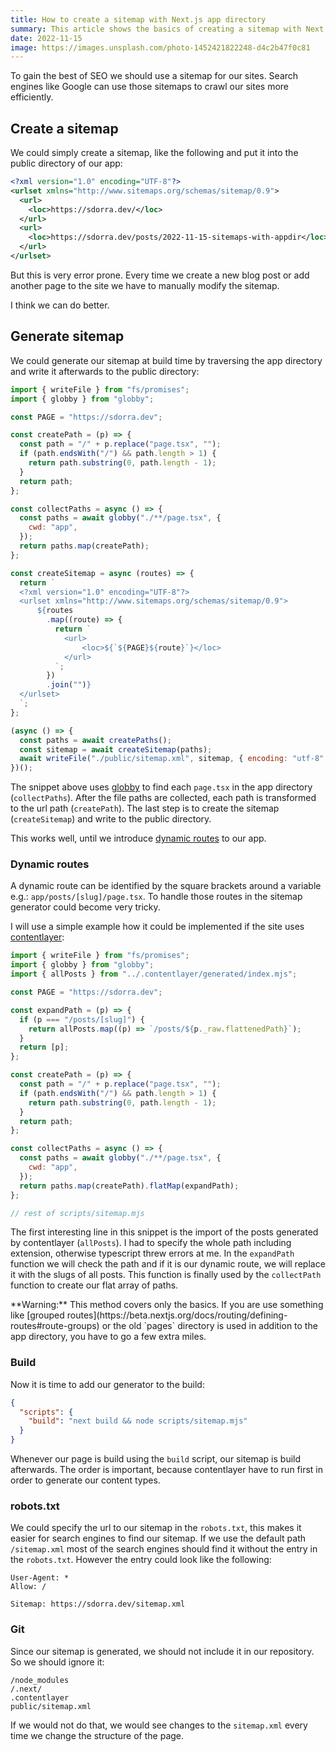 ```yaml
---
title: How to create a sitemap with Next.js app directory
summary: This article shows the basics of creating a sitemap with Next.js and enabled app directory
date: 2022-11-15
image: https://images.unsplash.com/photo-1452421822248-d4c2b47f0c81
---
```


To gain the best of SEO we should use a sitemap for our sites.
Search engines like Google can use those sitemaps to crawl our sites more efficiently.

## Create a sitemap

We could simply create a sitemap, like the following and put it into the public directory of our app:

```xml public/sitemap.xml
<?xml version="1.0" encoding="UTF-8"?>
<urlset xmlns="http://www.sitemaps.org/schemas/sitemap/0.9">
  <url>
    <loc>https://sdorra.dev/</loc>
  </url>
  <url>
    <loc>https://sdorra.dev/posts/2022-11-15-sitemaps-with-appdir</loc>
  </url>
</urlset>

```

But this is very error prone.
Every time we create a new blog post or add another page to the site we have to manually modify the sitemap.

I think we can do better.

## Generate sitemap

We could generate our sitemap at build time by traversing the app directory and
write it afterwards to the public directory:

```js scripts/sitemap.mjs
import { writeFile } from "fs/promises";
import { globby } from "globby";

const PAGE = "https://sdorra.dev";

const createPath = (p) => {
  const path = "/" + p.replace("page.tsx", "");
  if (path.endsWith("/") && path.length > 1) {
    return path.substring(0, path.length - 1);
  }
  return path;
};

const collectPaths = async () => {
  const paths = await globby("./**/page.tsx", {
    cwd: "app",
  });
  return paths.map(createPath);
};

const createSitemap = async (routes) => {
  return `
  <?xml version="1.0" encoding="UTF-8"?>
  <urlset xmlns="http://www.sitemaps.org/schemas/sitemap/0.9">
      ${routes
        .map((route) => {
          return `
            <url>
                <loc>${`${PAGE}${route}`}</loc>
            </url>
          `;
        })
        .join("")}
  </urlset>
  `;
};

(async () => {
  const paths = await createPaths();
  const sitemap = await createSitemap(paths);
  await writeFile("./public/sitemap.xml", sitemap, { encoding: "utf-8" });
})();
```

The snippet above uses [globby](https://github.com/sindresorhus/globby) to find each `page.tsx` in the app directory (`collectPaths`).
After the file paths are collected, each path is transformed to the url path (`createPath`).
The last step is to create the sitemap (`createSitemap`) and write to the public directory.

This works well, until we introduce [dynamic routes](https://beta.nextjs.org/docs/routing/defining-routes#dynamic-segments) to our app.

### Dynamic routes

A dynamic route can be identified by the square brackets around a variable e.g.: `app/posts/[slug]/page.tsx`.
To handle those routes in the sitemap generator could become very tricky.

I will use a simple example how it could be implemented if the site uses [contentlayer](https://www.contentlayer.dev/):

```js scripts/sitemap.mjs focus=3,7:12,26
import { writeFile } from "fs/promises";
import { globby } from "globby";
import { allPosts } from "../.contentlayer/generated/index.mjs";

const PAGE = "https://sdorra.dev";

const expandPath = (p) => {
  if (p === "/posts/[slug]") {
    return allPosts.map((p) => `/posts/${p._raw.flattenedPath}`);
  }
  return [p];
};

const createPath = (p) => {
  const path = "/" + p.replace("page.tsx", "");
  if (path.endsWith("/") && path.length > 1) {
    return path.substring(0, path.length - 1);
  }
  return path;
};

const collectPaths = async () => {
  const paths = await globby("./**/page.tsx", {
    cwd: "app",
  });
  return paths.map(createPath).flatMap(expandPath);
};

// rest of scripts/sitemap.mjs
```

The first interesting line in this snippet is the import of the posts generated by contentlayer (`allPosts`).
I had to specify the whole path including extension, otherwise typescript threw errors at me.
In the `expandPath` function we will check the path and
if it is our dynamic route, we will replace it with the slugs of all posts.
This function is finally used by the `collectPath` function to create our flat array of paths.

<Notification>
  **Warning:** This method covers only the basics.
  If you are use something like [grouped routes](https://beta.nextjs.org/docs/routing/defining-routes#route-groups) or
  the old `pages` directory is used in addition to the app directory, you have to go a few extra miles.
</Notification>

### Build

Now it is time to add our generator to the build:

```json package.json
{
  "scripts": {
    "build": "next build && node scripts/sitemap.mjs"
  }
}
```

Whenever our page is build using the `build` script,
our sitemap is build afterwards.
The order is important, because contentlayer have to run first in order to generate our content types.

### robots.txt

We could specify the url to our sitemap in the `robots.txt`, this makes it easier for search engines to find our sitemap.
If we use the default path `/sitemap.xml` most of the search engines should find it without the entry in the `robots.txt`.
However the entry could look like the following:

```text public/robots.txt focus=4
User-Agent: *
Allow: /

Sitemap: https://sdorra.dev/sitemap.xml
```

### Git

Since our sitemap is generated, we should not include it in our repository.
So we should ignore it:

```text .gitignore focus=4
/node_modules
/.next/
.contentlayer
public/sitemap.xml
```

If we would not do that, we would see changes to the `sitemap.xml` every time we change the structure of the page.
